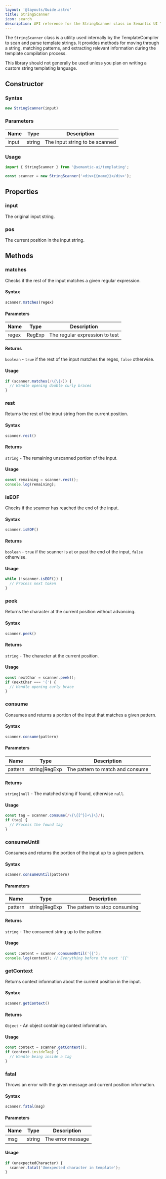 ```yaml
---
layout: '@layouts/Guide.astro'
title: StringScanner
icon: search
description: API reference for the StringScanner class in Semantic UI Templating
---
```


The `StringScanner` class is a utility used internally by the TemplateCompiler to scan and parse template strings. It provides methods for moving through a string, matching patterns, and extracting relevant information during the template compilation process.

This library should not generally be used unless you plan on writing a custom string templating language.

## Constructor

### Syntax
```javascript
new StringScanner(input)
```

### Parameters
| Name  | Type   | Description                    |
|-------|--------|--------------------------------|
| input | string | The input string to be scanned |

### Usage
```javascript
import { StringScanner } from '@semantic-ui/templating';

const scanner = new StringScanner('<div>{{name}}</div>');
```

## Properties

### input
The original input string.

### pos
The current position in the input string.

## Methods

### matches

Checks if the rest of the input matches a given regular expression.

#### Syntax
```javascript
scanner.matches(regex)
```

#### Parameters
| Name  | Type   | Description                   |
|-------|--------|-------------------------------|
| regex | RegExp | The regular expression to test |

#### Returns
`boolean` - `true` if the rest of the input matches the regex, `false` otherwise.

#### Usage
```javascript
if (scanner.matches(/\{\{/)) {
  // Handle opening double curly braces
}
```

### rest

Returns the rest of the input string from the current position.

#### Syntax
```javascript
scanner.rest()
```

#### Returns
`string` - The remaining unscanned portion of the input.

#### Usage
```javascript
const remaining = scanner.rest();
console.log(remaining);
```

### isEOF

Checks if the scanner has reached the end of the input.

#### Syntax
```javascript
scanner.isEOF()
```

#### Returns
`boolean` - `true` if the scanner is at or past the end of the input, `false` otherwise.

#### Usage
```javascript
while (!scanner.isEOF()) {
  // Process next token
}
```

### peek

Returns the character at the current position without advancing.

#### Syntax
```javascript
scanner.peek()
```

#### Returns
`string` - The character at the current position.

#### Usage
```javascript
const nextChar = scanner.peek();
if (nextChar === '{') {
  // Handle opening curly brace
}
```

### consume

Consumes and returns a portion of the input that matches a given pattern.

#### Syntax
```javascript
scanner.consume(pattern)
```

#### Parameters
| Name    | Type           | Description                      |
|---------|----------------|----------------------------------|
| pattern | string\|RegExp | The pattern to match and consume |

#### Returns
`string|null` - The matched string if found, otherwise `null`.

#### Usage
```javascript
const tag = scanner.consume(/\{\{[^}]+\}\}/);
if (tag) {
  // Process the found tag
}
```

### consumeUntil

Consumes and returns the portion of the input up to a given pattern.

#### Syntax
```javascript
scanner.consumeUntil(pattern)
```

#### Parameters
| Name    | Type           | Description                   |
|---------|----------------|-------------------------------|
| pattern | string\|RegExp | The pattern to stop consuming |

#### Returns
`string` - The consumed string up to the pattern.

#### Usage
```javascript
const content = scanner.consumeUntil('{{');
console.log(content); // Everything before the next '{{'
```

### getContext

Returns context information about the current position in the input.

#### Syntax
```javascript
scanner.getContext()
```

#### Returns
`Object` - An object containing context information.

#### Usage
```javascript
const context = scanner.getContext();
if (context.insideTag) {
  // Handle being inside a tag
}
```

### fatal

Throws an error with the given message and current position information.

#### Syntax
```javascript
scanner.fatal(msg)
```

#### Parameters
| Name | Type   | Description        |
|------|--------|--------------------|
| msg  | string | The error message  |

#### Usage
```javascript
if (unexpectedCharacter) {
  scanner.fatal('Unexpected character in template');
}
```
